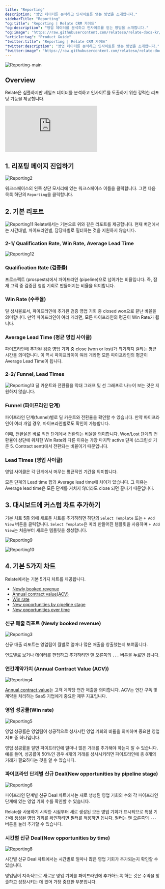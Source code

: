 ```yaml
---
title: "Reporting"
description: "영업 데이터를 분석하고 인사이트를 얻는 방법을 소개합니다."
sidebarTitle: "Reporting"
"og:title": "Reporting | Relate CRM 가이드"
"og:description": "영업 데이터를 분석하고 인사이트를 얻는 방법을 소개합니다."
"og:image": "https://raw.githubusercontent.com/relateso/relate-docs-kr/main/docs/images/features/reporting-main.png"
"article:tag": "Product Guide"
"twitter:title": "Reporting | Relate CRM 가이드"
"twitter:description": "영업 데이터를 분석하고 인사이트를 얻는 방법을 소개합니다."
"twitter:image": "https://raw.githubusercontent.com/relateso/relate-docs-kr/main/docs/images/features/reporting-main.png"
---
```

![Reporting-main](/images/features/reporting-main.png)

## Overview
Relate은 심플하지만 세일즈 데이터를 분석하고 인사이트를 도출하기 위한 강력한 리포팅 기능을 제공합니다.

<div
  style={{
    position: "relative",
    paddingBottom: "69.74664679582713%",
    height: 0,
  }}
>
  <iframe
    src="https://player.vimeo.com/video/856790360?title=1&byline=1&portrait=0&muted=1&autoplay=1&autopause=0&controls=1&loop=1"
    frameborder="0"
    allow="autoplay; fullscreen; picture-in-picture"
    title="Relate Reporting"
    webkitAllowFullScreen
    mozallowFullScreen
    allowFullScreen
    style={{
      position: "absolute",
      top: 0,
      left: 0,
      width: "100%",
      height: "100%",
    }}
  ></iframe>
</div>

## 1. 리포팅 페이지 진입하기
![Reporting2](/images/features/reporting-enter.png)

워크스페이스의 왼쪽 상단 모서리에 있는 워크스페이스 이름을 클릭합니다. 그런 다음 목록 하단의 `Reporting`을 클릭합니다.

## 2. 기본 리포트
![Reporting11](/images/features/reporting3.png)
Relate에서는 기본으로 위와 같은 리포트를 제공합니다.
현재 버전에서는 시간대별, 파이프라인별, 담당자별로 필터하는 것을 지원하지 않습니다.

### 2-1/ Qualification Rate, Win Rate, Average Lead Time
![Reporting12](/images/features/reporting2.png)
### Qualification Rate (검증률)
프로스펙트 (prospests)에서 파이프라인 (pipeline)으로 넘어가는 비율입니다.
즉, 잠재 고객 중 검증된 영업 기회로 만들어지는 비율을 의미합니다.

### Win Rate (수주율)
딜 성사율로서, 파이프라인에 추가된 검증 영업 기회 중 closed won으로 끝난 비율을 의미합니다.
만약 파이프라인이 여러 개라면, 모든 파이프라인의 평균이 Win Rate가 됩니다.

### Average Lead Time (평균 영업 사이클)
파이프라인에 추가된 검증 영업 기회 중 close (won or lost)가 되기까지 걸리는 평균 시간을 의미합니다.
이 역시 파이프라이이 여러 개라면 모든 파이프라인의 평균이 Average Lead Time이 됩니다.


### 2-2/ Funnel, Lead Times
![Reporting13](/images/features/reporting-funnel-lead.png)
딜 카운트와 전환율을 막대 그래프 및 선 그래프로 나누어 보는 것은 지원하지 않습니다.

### Funnel (파이프라인 단계)
파이프라인 단계(funnel)별로 딜 카운트와 전환율을 확인할 수 있습니다.
만약 파이프라인이 여러 개일 경우, 파이프라인별로도 확인이 가능합니다.

이때, 전환율은 바로 직전 단계에서 전환되는 비율을 의미합니다.
Won/Lost 단계의 전환율이 상단에 위치한 Win Rate와 다른 이유는 가장 마지막 active 단계 (스크린샷 기준 5. Contract sent)에서 전환되는 비율이기 때문입니다.

### Lead Times (영업 사이클)
영업 사이클은 각 단계에서 머무는 평균적인 기간을 의미합니다.

모든 단계의 Lead time 합과 Average lead time에 차이가 있습니다.
그 이유는 Average lead time은 모든 단계를 거치지 않더라도 close 되면 끝나기 때문입니다.

## 3. 대시보드에 커스텀 차트 추가하기
기본 차트 5종 외에 새로운 차트를 추가하려면 하단의 `Select Template` 또는 `+ Add View` 버튼을 클릭합니다. `Select Template`은 미리 만들어진 템플릿을 사용하며 `+ Add View`는 처음부터 새로운 템플릿을 생성합니다.

![Reporting9](/images/features/reporting-add.png)

![Reporting10](/images/features/add-new-reports2.png)

## 4. 기본 5가지 차트
Relate에서는 기본 5가지 차트를 제공합니다.

- [Newly booked revenue](/features/reporting#newly-booked-revenue)
- [Annual contract value(ACV)](/features/reporting#annual-contract-value-acv)
- [Win rate](/features/reporting#win-rate)
- [New opportunities by pipeline stage](/features/reporting#new-opportunities-by-pipeline-stage)
- [New opportunities over time](/features/reporting#new-opportunities-over-time)

### 신규 매출 리포트 (Newly booked revenue)

![Reporting3](/images/features/newly-booked-revenue.png)

신규 매출 리포트는 영업팀이 월별로 얼마나 많은 매출을 창출했는지 보여줍니다.

연도별로 보거나 데이터를 편집하고 추가하려면 맨 오른쪽의 `...` 버튼을 누르면 됩니다.

### 연간계약가치 (Annual Contract Value (ACV))

![Reporting4](/images/features/annual-contract-value.png)

[Annual contract value](https://www.relate.so/docs/wiki/acv)는 고객 계약당 연간 매출을 의미합니다. ACV는 연간 구독 및 계약을 처리하는 SaaS 기업에게 중요한 재무 지표입니다.
​
### 영업 성공률(Win rate)

![Reporting5](/images/features/win-rate.png)

영업 성공률은 영업팀이 성공적으로 성사시킨 영업 기회의 비율을 의미하며 중요한 영업 지표 중 하나입니다.

영업 성공률을 알면 파이프라인에 얼마나 많은 거래를 추가해야 하는지 알 수 있습니다. 예를 들어, 성공률이 50%인 경우 4개의 거래를 성사시키려면 파이프라인에 총 8개의 거래가 필요하다는 것을 알 수 있습니다.

### 파이프라인 단계별 신규 Deal(New opportunities by pipeline stage)

![Reporting6](/images/features/new-opportunities-by-pipeline-stage.png)

파이프라인 단계별 신규 Deal 차트에서는 새로 생성된 영업 기회의 수와 각 파이프라인 단계에 있는 영업 기회 수를 확인할 수 있습니다.

Relate을 사용하기 시작한 시점부터 새로 생성된 모든 영업 기회가 표시되므로 특정 기간에 생성된 영업 기회를 확인하려면 필터를 적용하면 됩니다. 필터는 맨 오른쪽의 `⋅⋅⋅` 버튼을 눌러 추가할 수 있습니다.

### 시간별 신규 Deal(New opportunities by time)

![Reporting8](/images/features/new-opportunities-over-time.png)

시간별 신규 Deal 차트에서는 시간별로 얼마나 많은 영업 기회가 추가되는지 확인할 수 있습니다.

영업팀이 지속적으로 새로운 영업 기회를 파이프라인에 추가하도록 하는 것은 수익을 창출하고 성장시키는 데 있어 가장 중요한 부분입니다.
